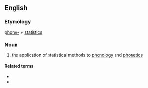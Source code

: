 ==English==

===Etymology===
[[phono-]] + [[statistics]]

===Noun===
{{en-noun|-}}

# {{label|en|linguistics}} the application of statistical methods to [[phonology]] and [[phonetics]]

====Related terms====
* {{l|en|phonostatistic}}
* {{l|en|phonostatistical}}
